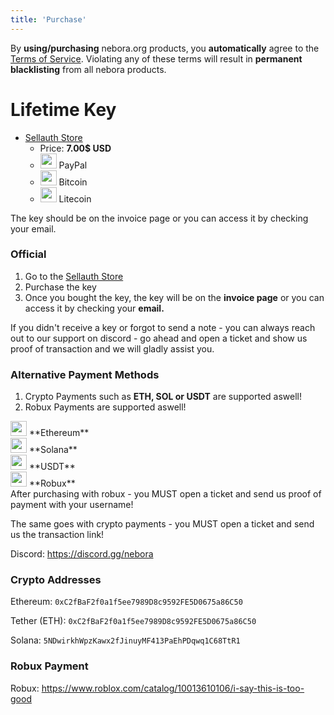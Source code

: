 ```yaml
---
title: 'Purchase'
---
```


<Note>By **using/purchasing** nebora.org products, you **automatically** agree to the [Terms of Service](https://www.nebora.sellauth.com/terms). Violating any of these terms will result in **permanent blacklisting** from all nebora products.</Note>

# Lifetime Key
- [Sellauth Store](https://www.nebora.sellauth.com/product/nebora-premium)
    - Price: **7.00$ USD**
    - <div className="flex align-center gap-2"> <img src="/images/icons/paypal.png" width="26" height="24" style={{ verticalAlign: "middle", margin: "0" }} /> <span>PayPal</span> </div>
    - <div className="flex align-center gap-2"> <img src="/images/icons/bitcoin-btc-logo.png" width="26" height="24" style={{ verticalAlign: "middle", margin: "0" }} /> <span>Bitcoin</span> </div>
    - <div className="flex align-center gap-2"> <img src="/images/icons/litcoin.png" width="26" height="24" style={{ verticalAlign: "middle", margin: "0" }} /> <span>Litecoin</span> </div>

<Info>

The key should be on the invoice page or you can access it by checking your email.

</Info>

### Official
1. Go to the [Sellauth Store](https://www.nebora.sellauth.com/product/nebora-premium)
2. Purchase the key
3. Once you bought the key, the key will be on the **invoice page** or you can access it by checking your **email.**

<Info>
    If you didn't receive a key or forgot to send a note - you can always reach out to our support on discord - go ahead and open a ticket and show us proof of transaction and we will gladly assist you.
</Info>

### Alternative Payment Methods

1. Crypto Payments such as **ETH, SOL or USDT** are supported aswell!
2. Robux Payments are supported aswell!
<div className="flex align-center gap-2">
  <img src="/images/icons/ethereum-eth-logo.png" width="26" height="24" style={{ verticalAlign: "middle", margin: "0" }} /> <span>**Ethereum**</span>
</div>
<div className="flex align-center gap-2">
  <img src="/images/icons/solana-sol-logo.png" width="26" height="24" style={{ verticalAlign: "middle", margin: "0" }} /> <span>**Solana**</span>
</div>
<div className="flex align-center gap-2">
  <img src="/images/icons/tether-usdt-logo.png" width="26" height="24" style={{ verticalAlign: "middle", margin: "0" }} /> <span>**USDT**</span>
</div>

<div className="flex align-center gap-2">
  <img src="/images/icons/rbx.png" width="26" height="24" style={{ verticalAlign: "middle", margin: "0" }} /> <span>**Robux**</span>
</div>

<Warning>
  After purchasing with robux - you MUST open a ticket and send us proof of payment with your username!
  
  The same goes with crypto payments - you MUST open a ticket and send us the transaction link!

  Discord: https://discord.gg/nebora

</Warning>

### Crypto Addresses



<Info>

Ethereum: `0xC2fBaF2f0a1f5ee7989D8c9592FE5D0675a86C50`

Tether (ETH): `0xC2fBaF2f0a1f5ee7989D8c9592FE5D0675a86C50`

Solana: `5NDwirkhWpzKawx2fJinuyMF413PaEhPDqwq1C68TtR1`

</Info>

### Robux Payment

<Info>

Robux: https://www.roblox.com/catalog/10013610106/i-say-this-is-too-good

</Info>


